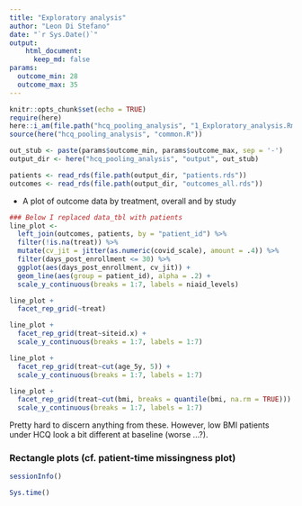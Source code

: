 ```yaml
---
title: "Exploratory analysis"
author: "Leon Di Stefano"
date: "`r Sys.Date()`"
output: 
    html_document:
      keep_md: false
params:
  outcome_min: 28
  outcome_max: 35
---
```


```r
knitr::opts_chunk$set(echo = TRUE)
require(here)
here::i_am(file.path("hcq_pooling_analysis", "1_Exploratory_analysis.Rmd"))
source(here("hcq_pooling_analysis", "common.R"))

out_stub <- paste(params$outcome_min, params$outcome_max, sep = '-')
output_dir <- here("hcq_pooling_analysis", "output", out_stub)
```
 
```r
patients <- read_rds(file.path(output_dir, "patients.rds"))
outcomes <- read_rds(file.path(output_dir, "outcomes_all.rds"))
```

-   A plot of outcome data by treatment, overall and by study

```r
### Below I replaced data_tbl with patients
line_plot <- 
  left_join(outcomes, patients, by = "patient_id") %>% 
  filter(!is.na(treat)) %>%
  mutate(cv_jit = jitter(as.numeric(covid_scale), amount = .4)) %>% 
  filter(days_post_enrollment <= 30) %>% 
  ggplot(aes(days_post_enrollment, cv_jit)) + 
  geom_line(aes(group = patient_id), alpha = .2) +
  scale_y_continuous(breaks = 1:7, labels = niaid_levels)

line_plot + 
  facet_rep_grid(~treat)
```

```r
line_plot + 
  facet_rep_grid(treat~siteid.x) +
  scale_y_continuous(breaks = 1:7, labels = 1:7)
```

```r
line_plot + 
  facet_rep_grid(treat~cut(age_5y, 5)) +
  scale_y_continuous(breaks = 1:7, labels = 1:7)
```


```r
line_plot + 
  facet_rep_grid(treat~cut(bmi, breaks = quantile(bmi, na.rm = TRUE))) +
  scale_y_continuous(breaks = 1:7, labels = 1:7)
```

Pretty hard to discern anything from these. However, low BMI patients under HCQ look a bit different at baseline (worse ...?).

### Rectangle plots (cf. patient-time missingness plot)





```r
sessionInfo()
```



```r
Sys.time()
```

